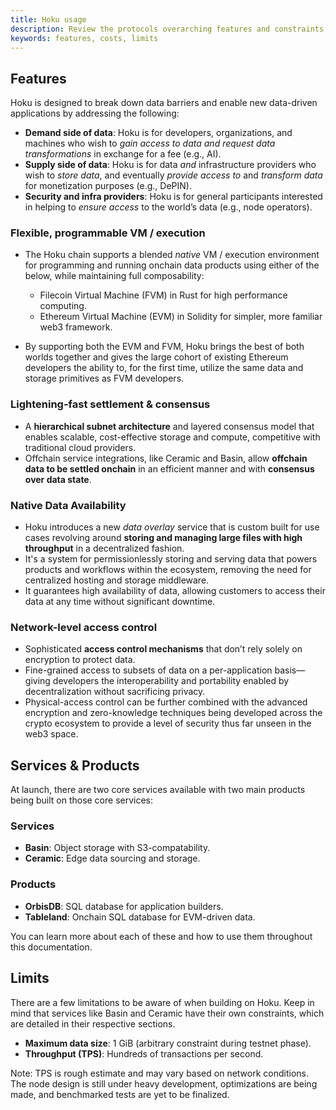 ```yaml
---
title: Hoku usage
description: Review the protocols overarching features and constraints.
keywords: features, costs, limits
---
```



## Features

Hoku is designed to break down data barriers and enable new data-driven applications by addressing the following:

- **Demand side of data**: Hoku is for developers, organizations, and machines who wish to _gain access to data and
  request data transformations_ in exchange for a fee (e.g., AI).
- **Supply side of data**: Hoku is for data _and_ infrastructure providers who wish to _store data_, and eventually
  _provide access to_ and _transform data_ for monetization purposes (e.g., DePIN).
- **Security and infra providers**: Hoku is for general participants interested in helping to _ensure access_ to the
  world’s data (e.g., node operators).

### Flexible, programmable VM / execution

- The Hoku chain supports a blended _native_ VM / execution environment for programming and running onchain data
  products using either of the below, while maintaining full composability:

  - Filecoin Virtual Machine (FVM) in Rust for high performance computing.
  - Ethereum Virtual Machine (EVM) in Solidity for simpler, more familiar web3 framework.

- By supporting both the EVM and FVM, Hoku brings the best of both worlds together and gives the large cohort of
  existing Ethereum developers the ability to, for the first time, utilize the same data and storage primitives as FVM
  developers.

### Lightening-fast settlement & consensus

- A **hierarchical subnet architecture** and layered consensus model that enables scalable, cost-effective storage and
  compute, competitive with traditional cloud providers.
- Offchain service integrations, like Ceramic and Basin, allow **offchain data to be settled onchain** in an efficient
  manner and with **consensus over data state**.

### Native Data Availability

- Hoku introduces a new _data overlay_ service that is custom built for use cases revolving around **storing and
  managing large files with high throughput** in a decentralized fashion.
- It's a system for permissionlessly storing and serving data that powers products and workflows within the ecosystem,
  removing the need for centralized hosting and storage middleware.
- It guarantees high availability of data, allowing customers to access their data at any time without significant
  downtime.

### Network-level access control

- Sophisticated **access control mechanisms** that don’t rely solely on encryption to protect data.
- Fine-grained access to subsets of data on a per-application basis—giving developers the interoperability and
  portability enabled by decentralization without sacrificing privacy.
- Physical-access control can be further combined with the advanced encryption and zero-knowledge techniques being
  developed across the crypto ecosystem to provide a level of security thus far unseen in the web3 space.

## Services & Products

At launch, there are two core services available with two main products being built on those core services:

### Services
- **Basin**: Object storage with S3-compatability.
- **Ceramic**: Edge data sourcing and storage.

### Products
- **OrbisDB**: SQL database for application builders.
- **Tableland**: Onchain SQL database for EVM-driven data.

You can learn more about each of these and how to use them throughout this documentation.

## Limits

There are a few limitations to be aware of when building on Hoku. Keep in mind that services like Basin and Ceramic have
their own constraints, which are detailed in their respective sections.

- **Maximum data size**: 1 GiB (arbitrary constraint during testnet phase).
- **Throughput (TPS)**: Hundreds of transactions per second.

<Callout type="warning">

Note: TPS is rough estimate and may vary based on network conditions. The node design is still under heavy development,
optimizations are being made, and benchmarked tests are yet to be finalized.

</Callout>
